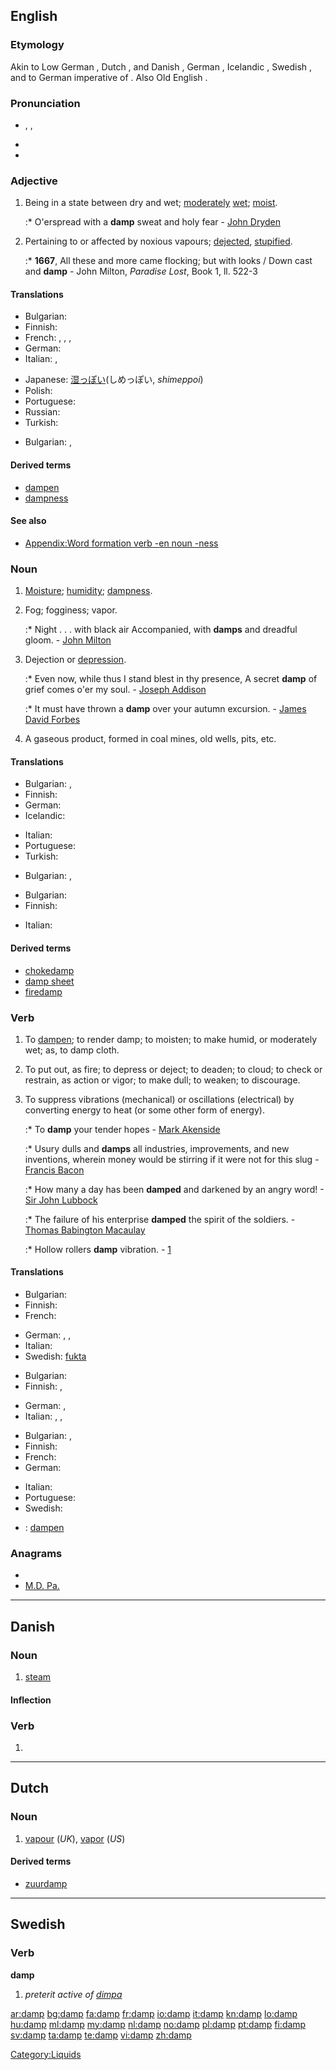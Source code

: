 {{wikipedia|dab=damp (disambiguation)|damp}}
==English==

===Etymology===
Akin to Low German {{term|damp|lang=osx}}, Dutch {{term|damp|lang=nl}}, and Danish {{term|damp||vapor, steam, fog|lang-da}}, German {{term|Dampf|lang=de}}, Icelandic {{term|dampi|lang=is}}, Swedish {{term|damm||dust|lang=sv}}, and to German {{term|dampf||lang=de}} imperative of {{term|dimpfen||to smoke|lang=de}}. Also Old English {{term|dampen||to choke, suffocate|lang=ang}}.

===Pronunciation===
* {{enPR|dămp}}, {{IPA|/dæmp/}}, {{SAMPA|/d{mp/}}
* {{audio|en-us-damp.ogg|Audio (US)}}
* {{rhymes|æmp}}

===Adjective===
{{en-adj|damper|dampest}}

# Being in a state between dry and wet; [[moderate]]ly [[wet]]; [[moist]].
#:* O'erspread with a '''damp''' sweat and holy fear - [[w:John Dryden|John Dryden]]
# {{obsolete}} Pertaining to or affected by noxious vapours; [[dejected]], [[stupified]].
#:* '''1667''', All these and more came flocking; but with looks / Down cast and '''damp''' - John Milton, ''Paradise Lost'', Book 1, ll. 522-3

====Translations====
{{trans-top|Being in a state between dry and wet}}
* Bulgarian: {{t|bg|влажен}}
* Finnish: {{t+|fi|kostea}}
* French: {{t+|fr|humide}}, {{t+|fr|moite}}, {{t+|fr|mouillé|m}}, {{t+|fr|mouillée|f}}
* German: {{t+|de|feucht}}
* Italian: {{t+|it|umidità}},  {{t+|it|umido}}
{{trans-mid}}
* Japanese: [[湿っぽい]](しめっぽい, ''shimeppoi'')
* Polish: {{t-|pl|wilgotny|m}}
* Portuguese: {{t+|pt|úmido|m}}
* Russian: {{t|ru|влажный}}
* Turkish: {{t+|tr|nemli, rutubetli}}
{{trans-bottom}}

{{trans-top|Dejected}}
* Bulgarian: {{t|bg|унил}},  {{t|bg|потиснат}}
{{trans-mid}}
{{trans-bottom}}

====Derived terms====
* [[dampen]]
* [[dampness]]

====See also====
* [[Appendix:Word formation verb -en noun -ness]]

===Noun===
{{en-noun|s|-}}

# [[moisture|Moisture]]; [[humidity]]; [[dampness]].
# {{archaic}} Fog; fogginess; vapor.
#:* Night . . . with black air Accompanied, with '''damps''' and dreadful gloom. - [[w:John Milton|John Milton]]
# {{archaic}} Dejection or [[depression]].
#:* Even now, while thus I stand blest in thy presence, A secret '''damp''' of grief comes o'er my soul. - [[w:Joseph Addison|Joseph Addison]]
#:* It must have thrown a '''damp''' over your autumn excursion. - [[w:James David Forbes|James David Forbes]]
# {{archaic|mining}} A gaseous product, formed in coal mines, old wells, pits, etc.

====Translations====
{{trans-top|Moisture}}
* Bulgarian: {{t+|bg|влага|f}},  {{t+|bg|влажност|f}}
* Finnish: {{t+|fi|kosteus}}
* German: {{t+|de|Feuchtigkeit|f}}
* Icelandic: {{t-|is|raki|m}}
{{trans-mid}}
* Italian: {{t+|it|umidità}}
* Portuguese: {{t+|pt|humidade|f}}
* Turkish: {{t|tr|nem, rutubet}}
{{trans-bottom}}

{{trans-top|Dejection}}
* Bulgarian: {{t|bg|униние|n}},  {{t|bg|потиснатост|f}}
{{trans-mid}}
{{trans-bottom}}

{{trans-top|A gaseous product, formed in coal mines, old wells, pits, etc}}
* Bulgarian: {{t|bg|рудничен газ}}
* Finnish: {{t|fi|kaivoskaasu}}
{{trans-mid}}
* Italian: {{t-|it|grisù}}
{{trans-bottom}}

====Derived terms====
* [[chokedamp]]
* [[damp sheet]]
* [[firedamp]]

===Verb===
{{en-verb}}  {{transitive}}

<!--waitasec - these are entirely obsolete, right?  Nope.-->

# {{archaic}} To [[dampen]]; to render damp; to moisten; to make humid, or moderately wet; as, to damp cloth.
# {{archaic}} To put out, as fire; to depress or deject; to deaden; to cloud; to check or restrain, as action or vigor; to make dull; to weaken; to discourage.
# To suppress vibrations (mechanical) or oscillations (electrical) by converting energy to heat (or some other form of energy).
#:* To '''damp''' your tender hopes - [[w:Mark Akenside|Mark Akenside]]
#:* Usury dulls and '''damps''' all industries, improvements, and new inventions, wherein money would be stirring if it were not for this slug - [[w:Francis Bacon|Francis Bacon]]
#:* How many a day has been '''damped''' and darkened by an angry word! - [[w:Sir John Lubbock|Sir John Lubbock]]
#:* The failure of his enterprise '''damped''' the spirit of the soldiers. - [[w:Thomas Babington Macaulay|Thomas Babington Macaulay]]
#:* Hollow rollers '''damp''' vibration.  - [http://findarticles.com/p/articles/mi_hb3238/is_200004/ai_n7935204]

====Translations====
{{trans-top|To render damp}}
* Bulgarian: {{t|bg|овлажнявам}}
* Finnish: {{t-|fi|kostuttaa}}
* French: {{t+|fr|mouiller}}
{{trans-mid}}
* German: {{t+|de|anfeuchten}}, {{t+|de|befeuchten}}, {{t+|de|abdampfen}}
* Italian: {{t-|it|inumidire}}
* Swedish: [[fukta]]
{{trans-bottom}}

{{trans-top|To put out, as fire}}
* Bulgarian: {{t|bg|задушавам}}
* Finnish: {{t-|fi|sammuttaa}}, {{t-|fi|tukahduttaa}}
{{trans-mid}}
* German: {{t+|de|ersticken}}, {{t+|de|dämpfen}}
* Italian: {{t+|it|smorzare}},  {{t+|it|soffocare}},  {{t-|it|rallentare}}
{{trans-bottom}}

{{trans-top|To suppress vibrations or oscillations}}
* Bulgarian: {{t|bg|заглушавам}},  {{t|bg|затихвам}}
* Finnish: {{t-|fi|vaimentaa}}
* French: {{t+|fr|amortir}}
* German: {{t+|de|dämpfen}}
{{trans-mid}}
* Italian: {{t+|it|smorzare}}
* Portuguese: {{t|pt|amortecer}}
* Swedish: {{t+|sv|dämpa}}
{{trans-bottom}}

{{checktrans-top}}
* {{ttbc|Old English}}: [[dampen]]
{{checktrans-bottom}}

===Anagrams===
* {{alphagram|admp}}
* [[M.D. Pa.#English|M.D. Pa.]]

----

==Danish==
{{wikipedia|lang=da}}

===Noun===
{{da-noun|en|e}}

# [[steam]]

====Inflection====
{{da-noun-infl|en|e}}

===Verb===
{{infl|da|verb form}}

# {{form of|imperative|dampe|lang=Danish}}

----

==Dutch==

===Noun===
{{infl|nl|noun|g=m|plural|dampen}}

# [[vapour]] (''UK''), [[vapor]] (''US'')

====Derived terms====
* [[zuurdamp]]

----

==Swedish==

===Verb===
'''damp'''

# ''preterit active of [[dimpa]]''

[[Category:Liquids]]

[[ar:damp]]
[[bg:damp]]
[[fa:damp]]
[[fr:damp]]
[[io:damp]]
[[it:damp]]
[[kn:damp]]
[[lo:damp]]
[[hu:damp]]
[[ml:damp]]
[[my:damp]]
[[nl:damp]]
[[no:damp]]
[[pl:damp]]
[[pt:damp]]
[[fi:damp]]
[[sv:damp]]
[[ta:damp]]
[[te:damp]]
[[vi:damp]]
[[zh:damp]]
